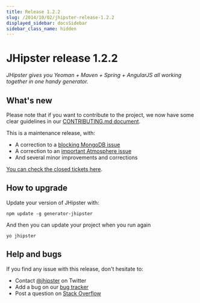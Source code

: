 ```yaml
---
title: Release 1.2.2
slug: /2014/10/02/jhipster-release-1.2.2
displayed_sidebar: docsSidebar
sidebar_class_name: hidden
---
```


JHipster release 1.2.2
==================

*JHipster gives you Yeoman + Maven + Spring + AngularJS all working together in one handy generator.*

What's new
----------

Please note that if you want to contribute to the project, we now have some clear guidelines in our
[CONTRIBUTING.md document](https://github.com/jhipster/generator-jhipster/blob/master/CONTRIBUTING.md).

This is a maintenance release, with:

- A correction to a [blocking MongoDB issue](https://github.com/jhipster/generator-jhipster/issues/627)
- A correction to an [important Atmosphere issue](https://github.com/jhipster/generator-jhipster/issues/623)
- And several minor improvements and corrections

[You can check the closed tickets here](https://github.com/jhipster/generator-jhipster/issues?q=milestone%3A1.2.2+is%3Aclosed).

How to upgrade
------------

Update your version of JHipster with:

```
npm update -g generator-jhipster
```

And then you can update your project when you run again

```
yo jhipster
```

Help and bugs
--------------

If you find any issue with this release, don't hesitate to:

- Contact [@jhipster](https://twitter.com/jhipster) on Twitter
- Add a bug on our [bug tracker](https://github.com/jhipster/generator-jhipster/issues?state=open)
- Post a question on [Stack Overflow](http://stackoverflow.com/tags/jhipster/info)
